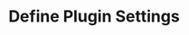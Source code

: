 ---
title: 'Define Plugin Settings'
description: 'Learn how to define and expose configurable settings for your Amplication plugins.'
icon: 'gear'
---